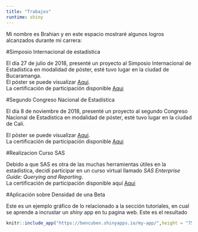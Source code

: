 ```yaml
---
title: "Trabajos"
runtime: shiny
---
```


Mi nombre es Brahian y en este espacio mostraré algunos logros alcanzados durante mi carrera:

#Simposio Internacional de estadística

El día 27 de julio de 2018, presenté un proyecto al Simposio Internacional de Estadística en modalidad de póster, esté tuvo lugar en la ciudad de Bucaramanga.  
El póster se puede visualizar   [Aqui](https://github.com/bencuben/Certificaciones-y-archivos/blob/master/postermodificado.pdf).  
La certificación de participación disponible [Aqui](https://github.com/bencuben/Certificaciones-y-archivos/blob/master/certificado%20ponente.pdf)

#Segundo Congreso Nacional de Estadística

El día 8 de noviembre de 2018, presenté un proyecto al segundo Congreso Nacional de Estadística en modalidad de póster, esté tuvo lugar en la ciudad de Cali. 

El póster se puede visualizar   [Aqui](https://github.com/bencuben/Certificaciones-y-archivos/blob/master/poster_congreso_Shiny.pdf).  
La certificación de participación disponible [Aqui](https://github.com/bencuben/Certificaciones-y-archivos/blob/master/Certificado_ponente.pdf)

#Realizacion Curso SAS

Debido a que SAS es otra de las muchas herramientas útiles en la estadística, decidí participar en un curso virtual llamado  *SAS Enterprise Guide: Querying and Reporting*.  
La certificación de participación disponible aquí [Aqui](https://github.com/bencuben/Certificaciones-y-archivos/blob/master/certificado%20SAS.pdf)

#Aplicación sobre Densidad de una Beta

Este es un ejemplo gráfico de lo relacionado a la sección tutoriales, en cual se aprende a incrustar un *shiny* app en tu pagina web.
Este es el resultado

```r
knitr::include_app("https://bencuben.shinyapps.io/my-app/",height = "750px")
```
